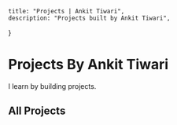 
    title: "Projects | Ankit Tiwari",
    description: "Projects built by Ankit Tiwari",
}

# Projects By Ankit Tiwari
I learn by building projects.

## All Projects
<Projects />